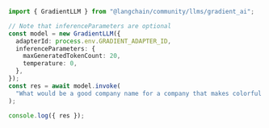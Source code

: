 ```typescript
import { GradientLLM } from "@langchain/community/llms/gradient_ai";

// Note that inferenceParameters are optional
const model = new GradientLLM({
  adapterId: process.env.GRADIENT_ADAPTER_ID,
  inferenceParameters: {
    maxGeneratedTokenCount: 20,
    temperature: 0,
  },
});
const res = await model.invoke(
  "What would be a good company name for a company that makes colorful socks?"
);

console.log({ res });
```
